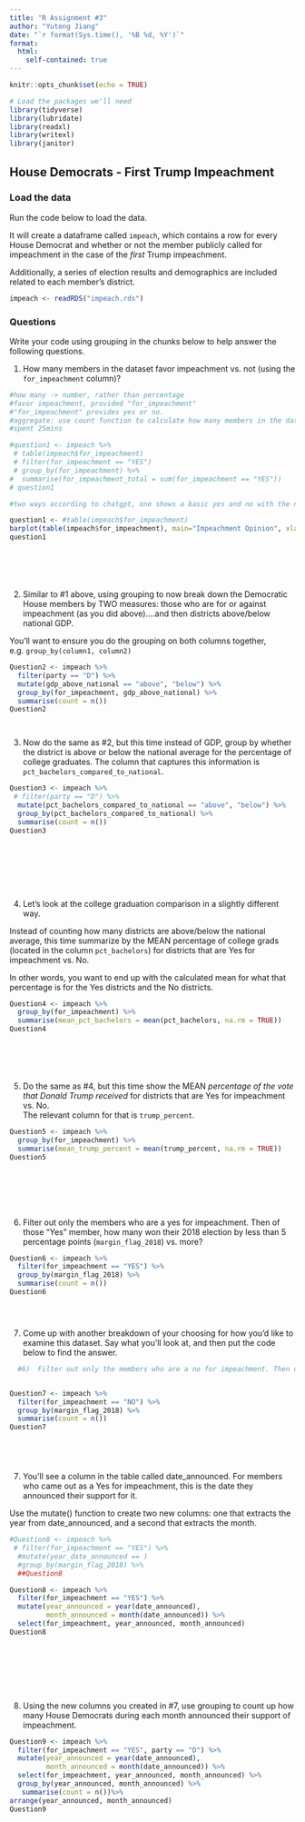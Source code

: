 ```yaml
---
title: "R Assignment #3"
author: "Yutong Jiang"
date: "`r format(Sys.time(), '%B %d, %Y')`"
format:
  html:
    self-contained: true
---
```


```r
knitr::opts_chunk$set(echo = TRUE)

# Load the packages we'll need
library(tidyverse)
library(lubridate)
library(readxl)
library(writexl)
library(janitor)

```

## House Democrats - First Trump Impeachment

### Load the data

Run the code below to load the data.

It will create a dataframe called `impeach`, which contains a row for every House Democrat and whether or not the member publicly called for impeachment in the case of the *first* Trump impeachment.

Additionally, a series of election results and demographics are included related to each member's district.

```r

impeach <- readRDS("impeach.rds")


```

### Questions

Write your code using grouping in the chunks below to help answer the following questions.

1)  How many members in the dataset favor impeachment vs. not (using the `for_impeachment` column)?

```r

#how many -> number, rather than percentage
#favor impeachment, provided "for_impeachment"
#"for_impeachment" provides yes or no.
#aggregate: use count function to calculate how many members in the dataset. select()
#spent 25mins

#question1 <- impeach %>% 
 # table(impeach$for_impeachment)
 # filter(for_impeachment == "YES")
 # group_by(for_impeachment) %>% 
#  summarise(for_impeachment_total = sum(for_impeachment == "YES"))
# question1

#two ways according to chatgpt, one shows a basic yes and no with the numbers, the other shows graphic presentation.

question1 <- #table(impeach$for_impeachment)
barplot(table(impeach$for_impeachment), main="Impeachment Opinion", xlab="Opinion", ylab="Count", col=c("red", "blue"))
question1







```

2)  Similar to #1 above, using grouping to now break down the Democratic House members by TWO measures: those who are for or against impeachment (as you did above)....and then districts above/below national GDP.  
  
You'll want to ensure you do the grouping on both columns together, e.g. `group_by(column1, column2)`

```r



Question2 <- impeach %>%
  filter(party == "D") %>%   
  mutate(gdp_above_national == "above", "below") %>%
  group_by(for_impeachment, gdp_above_national) %>%
  summarise(count = n())
Question2




```

3)  Now do the same as #2, but this time instead of GDP, group by whether the district is above or below the national average for the percentage of college graduates. The column that captures this information is `pct_bachelors_compared_to_national`.

```r

Question3 <- impeach %>%
 # filter(party == "D") %>%   
  mutate(pct_bachelors_compared_to_national == "above", "below") %>%
  group_by(pct_bachelors_compared_to_national) %>%
  summarise(count = n())
Question3









```

4)  Let's look at the college graduation comparison in a slightly different way.  
  
Instead of counting how many districts are above/below the national average, this time summarize by the MEAN percentage of college grads (located in the column `pct_bachelors`) for districts that are Yes for impeachment vs. No.  
  
In other words, you want to end up with the calculated mean for what that percentage is for the Yes districts and the No districts.

```r

Question4 <- impeach %>%
  group_by(for_impeachment) %>%
  summarise(mean_pct_bachelors = mean(pct_bachelors, na.rm = TRUE))
Question4







```

5)  Do the same as #4, but this time show the MEAN *percentage of the vote that Donald Trump received* for districts that are Yes for impeachment vs. No.  
The relevant column for that is `trump_percent`.

```r

Question5 <- impeach %>%
  group_by(for_impeachment) %>%
  summarise(mean_trump_percent = mean(trump_percent, na.rm = TRUE))
Question5








```

6)  Filter out only the members who are a yes for impeachment. Then of those "Yes" member, how many won their 2018 election by less than 5 percentage points (`margin_flag_2018`) vs. more?

```r

  

Question6 <- impeach %>%
  filter(for_impeachment == "YES") %>%
  group_by(margin_flag_2018) %>%
  summarise(count = n())
Question6





```

7)  Come up with another breakdown of your choosing for how you'd like to examine this dataset. Say what you'll look at, and then put the code below to find the answer.

```r

  #6)  Filter out only the members who are a no for impeachment. Then of those "no" member, how many won their 2018 election by less than 5 percentage points (`margin_flag_2018`) vs. more?


Question7 <- impeach %>%
  filter(for_impeachment == "NO") %>%
  group_by(margin_flag_2018) %>%
  summarise(count = n())
Question7






```

7)  You'll see a column in the table called date_announced. For members who came out as a Yes for impeachment, this is the date they announced their support for it.  
  
Use the mutate() function to create two new columns: one that extracts the year from date_announced, and a second that extracts the month.

```r
#Question8 <- impeach %>%
 # filter(for_impeachment == "YES") %>%
  #mutate(year_date_announced == )
  #group_by(margin_flag_2018) %>%
  ##Question8

Question8 <- impeach %>%
  filter(for_impeachment == "YES") %>%
  mutate(year_announced = year(date_announced),
         month_announced = month(date_announced)) %>%
  select(for_impeachment, year_announced, month_announced)
Question8

  







```

8) Using the new columns you created in #7, use grouping to count up how many House Democrats during each month announced their support of impeachment.

```r

  
Question9 <- impeach %>%
  filter(for_impeachment == "YES", party == "D") %>%
  mutate(year_announced = year(date_announced),
         month_announced = month(date_announced)) %>%
  select(for_impeachment, year_announced, month_announced) %>%
  group_by(year_announced, month_announced) %>%
   summarise(count = n())%>%
arrange(year_announced, month_announced)  
Question9






```



